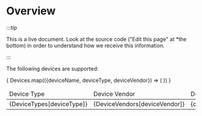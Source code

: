 
# Overview

:::tip

This is a live document. Look at the source code ("Edit this page" at
*the bottom) in order to understand how we receive this information.

:::

The following devices are supported:

<table>
  <thead>
    <tr>
      <td>Device Type</td>
      <td>Device Vendor</td>
      <td>Device Name</td>
    </tr>
  </thead>
  <tbody>
    {
      Devices.map(({deviceName, deviceType, deviceVendor}) => (
        <tr>
          <td>{DeviceTypes[deviceType]}</td>
          <td>{DeviceVendors[deviceVendor]}</td>
          <td>{deviceName}</td>
        </tr>
      ))
    }
  </tbody>
</table>
